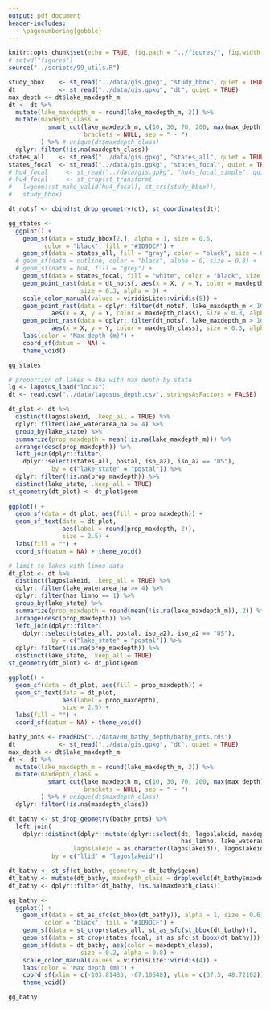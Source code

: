 ```yaml
---
output: pdf_document
header-includes: 
  - \pagenumbering{gobble}
---
```


```r
knitr::opts_chunk$set(echo = TRUE, fig.path = "../figures/", fig.width = 6.5, fig.height = 4.5)
# setwd("figures")
source("../scripts/99_utils.R")
```

```r
study_bbox    <- st_read("../data/gis.gpkg", "study_bbox", quiet = TRUE)
dt            <- st_read("../data/gis.gpkg", "dt", quiet = TRUE)
max_depth <- dt$lake_maxdepth_m
dt <- dt %>%
  mutate(lake_maxdepth_m = round(lake_maxdepth_m, 2)) %>%
  mutate(maxdepth_class = 
           smart_cut(lake_maxdepth_m, c(10, 30, 70, 200, max(max_depth)), 
                     brackets = NULL, sep = " - ")
         ) %>% # unique(dt$maxdepth_class)
  dplyr::filter(!is.na(maxdepth_class))
states_all    <- st_read("../data/gis.gpkg", "states_all", quiet = TRUE)
states_focal  <- st_read("../data/gis.gpkg", "states_focal", quiet = TRUE)
# hu4_focal     <- st_read("../data/gis.gpkg", "hu4s_focal_simple", quiet = TRUE)
# hu4_focal     <- st_crop(st_transform(
#   lwgeom::st_make_valid(hu4_focal), st_crs(study_bbox)), 
#   study_bbox)

dt_notsf <- cbind(st_drop_geometry(dt), st_coordinates(dt))

gg_states <- 
  ggplot() + 
    geom_sf(data = study_bbox[2,], alpha = 1, size = 0.6, 
          color = "black", fill = "#1D9DCF") +
    geom_sf(data = states_all, fill = "gray", color = "black", size = 0.3) +
  # geom_sf(data = outline, color = "black", alpha = 0, size = 0.8) +
  # geom_sf(data = hu4, fill = "grey") +
    geom_sf(data = states_focal, fill = "white", color = "black", size = 0.4) + 
    geom_point_rast(data = dt_notsf, aes(x = X, y = Y, color = maxdepth_class), 
                    size = 0.3, alpha = 0) +
    scale_color_manual(values = viridisLite::viridis(5)) +
    geom_point_rast(data = dplyr::filter(dt_notsf, lake_maxdepth_m < 10), 
            aes(x = X, y = Y, color = maxdepth_class), size = 0.3, alpha = 0.8) +
    geom_point_rast(data = dplyr::filter(dt_notsf, lake_maxdepth_m > 10), 
            aes(x = X, y = Y, color = maxdepth_class), size = 0.3, alpha = 0.8) +
    labs(color = "Max depth (m)") +
    coord_sf(datum =  NA) +
    theme_void()

gg_states
```

```r
# proportion of lakes > 4ha with max depth by state
lg <- lagosus_load("locus")
dt <- read.csv("../data/lagosus_depth.csv", stringsAsFactors = FALSE)

dt_plot <- dt %>%
  distinct(lagoslakeid, .keep_all = TRUE) %>%
  dplyr::filter(lake_waterarea_ha >= 4) %>%
  group_by(lake_state) %>%
  summarize(prop_maxdepth = mean(!is.na(lake_maxdepth_m))) %>%
  arrange(desc(prop_maxdepth)) %>%
  left_join(dplyr::filter(
    dplyr::select(states_all, postal, iso_a2), iso_a2 == "US"), 
            by = c("lake_state" = "postal")) %>%
  dplyr::filter(!is.na(prop_maxdepth)) %>%
  distinct(lake_state, .keep_all = TRUE)
st_geometry(dt_plot) <- dt_plot$geom
  
ggplot() + 
  geom_sf(data = dt_plot, aes(fill = prop_maxdepth)) + 
  geom_sf_text(data = dt_plot, 
               aes(label = round(prop_maxdepth, 2)), 
               size = 2.5) +
  labs(fill = "") +
  coord_sf(datum = NA) + theme_void()

# limit to lakes with limno data
dt_plot <- dt %>%
  distinct(lagoslakeid, .keep_all = TRUE) %>%
  dplyr::filter(lake_waterarea_ha >= 4) %>%
  dplyr::filter(has_limno == 1) %>%
  group_by(lake_state) %>%
  summarize(prop_maxdepth = round(mean(!is.na(lake_maxdepth_m)), 2)) %>%
  arrange(desc(prop_maxdepth)) %>%
  left_join(dplyr::filter(
    dplyr::select(states_all, postal, iso_a2), iso_a2 == "US"), 
            by = c("lake_state" = "postal")) %>%
  dplyr::filter(!is.na(prop_maxdepth)) %>%
  distinct(lake_state, .keep_all = TRUE)
st_geometry(dt_plot) <- dt_plot$geom

ggplot() + 
  geom_sf(data = dt_plot, aes(fill = prop_maxdepth)) + 
  geom_sf_text(data = dt_plot,
               aes(label = prop_maxdepth),
               size = 2.5) +
  labs(fill = "") +
  coord_sf(datum = NA) + theme_void()
```

```r
bathy_pnts <- readRDS("../data/00_bathy_depth/bathy_pnts.rds")
dt            <- st_read("../data/gis.gpkg", "dt", quiet = TRUE)
max_depth <- dt$lake_maxdepth_m
dt <- dt %>%
  mutate(lake_maxdepth_m = round(lake_maxdepth_m, 2)) %>%
  mutate(maxdepth_class = 
           smart_cut(lake_maxdepth_m, c(10, 30, 70, 200, max(max_depth)), 
                     brackets = NULL, sep = " - ")
         ) %>% # unique(dt$maxdepth_class)
  dplyr::filter(!is.na(maxdepth_class))

dt_bathy <- st_drop_geometry(bathy_pnts) %>% 
  left_join(
    dplyr::distinct(dplyr::mutate(dplyr::select(dt, lagoslakeid, maxdepth_class, 
                                                has_limno, lake_waterarea_ha),
                  lagoslakeid = as.character(lagoslakeid)), lagoslakeid, .keep_all = TRUE),
            by = c("llid" = "lagoslakeid"))

dt_bathy <- st_sf(dt_bathy, geometry = dt_bathy$geom)
dt_bathy <- mutate(dt_bathy, maxdepth_class = droplevels(dt_bathy$maxdepth_class)) 
dt_bathy <- dplyr::filter(dt_bathy, !is.na(maxdepth_class))

gg_bathy <- 
  ggplot() + 
    geom_sf(data = st_as_sfc(st_bbox(dt_bathy)), alpha = 1, size = 0.6, 
          color = "black", fill = "#1D9DCF") +
    geom_sf(data = st_crop(states_all, st_as_sfc(st_bbox(dt_bathy))), fill = "gray", color = "black", size = 0.3) +
    geom_sf(data = st_crop(states_focal, st_as_sfc(st_bbox(dt_bathy))), fill = "white", color = "black", size = 0.4) + 
    geom_sf(data = dt_bathy, aes(color = maxdepth_class), 
                    size = 0.2, alpha = 0.8) +
    scale_color_manual(values = viridisLite::viridis(4)) +
    labs(color = "Max depth (m)") +
    coord_sf(xlim = c(-103.81483, -67.10548), ylim = c(37.5, 48.72102)) +
    theme_void()

gg_bathy
```

